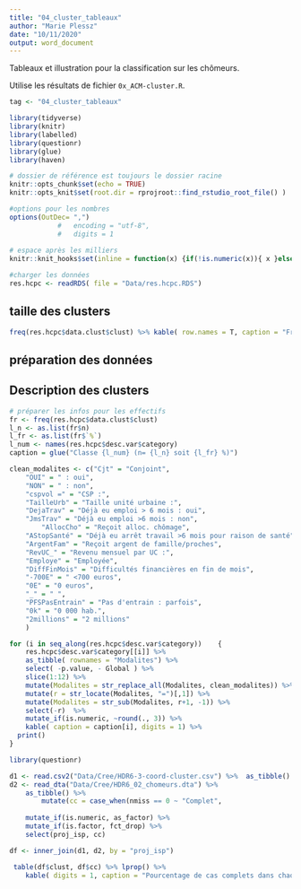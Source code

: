```yaml
---
title: "04_cluster_tableaux"
author: "Marie Plessz"
date: "10/11/2020"
output: word_document
---
```


Tableaux et illustration pour la classification sur les chômeurs. 

Utilise les résultats de fichier `0x_ACM-cluster.R`.


```r
tag <- "04_cluster_tableaux"

library(tidyverse)
library(knitr)
library(labelled)
library(questionr)
library(glue)
library(haven)

# dossier de référence est toujours le dossier racine
knitr::opts_chunk$set(echo = TRUE)
knitr::opts_knit$set(root.dir = rprojroot::find_rstudio_root_file() )

#options pour les nombres
options(OutDec= ",")
			#	encoding = "utf-8",
			#	digits = 1
		
# espace après les milliers
knitr::knit_hooks$set(inline = function(x) {if(!is.numeric(x)){ x }else{    prettyNum(round(x,2), big.mark=" ")    } }) 

#charger les données
res.hcpc <- readRDS( file = "Data/res.hcpc.RDS")

```

## taille des clusters

```r
freq(res.hcpc$data.clust$clust) %>% kable( row.names = T, caption = "Fréquence des classes")

```

## préparation des données


## Description des clusters

```r

# préparer les infos pour les effectifs
fr <- freq(res.hcpc$data.clust$clust) 
l_n <- as.list(fr$n)
l_fr <- as.list(fr$`%`)
l_num <- names(res.hcpc$desc.var$category)
caption = glue("Classe {l_num} (n= {l_n} soit {l_fr} %)")	

clean_modalites <- c("Cjt" = "Conjoint", 
	"OUI" = " : oui",
	"NON" = " : non",
	"cspvol =" = "CSP :",
	"TailleUrb" = "Taille unité urbaine :",
	"DejaTrav" = "Déjà eu emploi > 6 mois : oui",
	"JmsTrav" = "Déjà eu emploi >6 mois : non",
		"AllocCho" = "Reçoit alloc. chômage",
	"AStopSanté" = "Déjà eu arrêt travail >6 mois pour raison de santé",
	"ArgentFam" = "Reçoit argent de famille/proches",
	"RevUC_" = "Revenu mensuel par UC :",
	"Employe" = "Employée",
	"DiffFinMois" = "Difficultés financières en fin de mois",
	"-700E" = " <700 euros",
	"0E" = "0 euros",
	"_" = " ",
	"PFSPasEntrain" = "Pas d'entrain : parfois",
	"0k" = "0 000 hab.",
	"2millions" = "2 millions"
	)

for (i in seq_along(res.hcpc$desc.var$category))	{
	res.hcpc$desc.var$category[[i]] %>% 
	as_tibble( rownames = "Modalites") %>% 	
	select( -p.value, - Global ) %>% 	
	slice(1:12) %>% 
	mutate(Modalites = str_replace_all(Modalites, clean_modalites)) %>% 
	mutate(r = str_locate(Modalites, "=")[,1]) %>% 
	mutate(Modalites = str_sub(Modalites, r+1, -1)) %>% 
	select(-r)	%>% 
	mutate_if(is.numeric, ~round(., 3)) %>% 
	kable( caption = caption[i], digits = 1) %>%
  print()
}

```

```r

library(questionr)

d1 <- read.csv2("Data/Cree/HDR6-3-coord-cluster.csv") %>%  as_tibble()
d2 <- read_dta("Data/Cree/HDR6_02_chomeurs.dta") %>% 
	as_tibble() %>%  
		mutate(cc = case_when(nmiss == 0 ~ "Complet",
																		 TRUE ~"Incomplet")) %>% 
	mutate_if(is.numeric, as_factor) %>% 
	mutate_if(is.factor, fct_drop) %>% 
	select(proj_isp, cc)

df <- inner_join(d1, d2, by = "proj_isp")

 table(df$clust, df$cc) %>% lprop() %>% 
 	kable( digits = 1, caption = "Pourcentage de cas complets dans chaque classe") 

```

